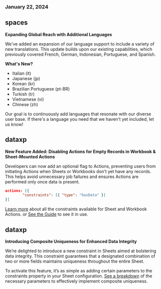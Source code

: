 ### January 22, 2024

## spaces

**Expanding Global Reach with Additional Languages**

We've added an expansion of our language support to include a variety of new translations. This update builds upon our existing capabilities, which previously covered French, German, Indonesian, Portuguese, and Spanish.

**What's New?**

- Italian (it)
- Japanese (jp)
- Korean (kr)
- Brazilian Portuguese (pt-BR)
- Turkish (tr)
- Vietnamese (vi)
- Chinese (zh)

Our goal is to continuously add languages that resonate with our diverse user base. If there's a language you need that we haven't yet included, let us know!

## dataxp

**New Feature Added: Disabling Actions for Empty Records in Workbook & Sheet-Mounted Actions**

Developers can now add an optional flag to Actions, preventing users from initiating Actions when Sheets or Workbooks don’t yet have any records. This helps avoid unnecessary job failures and ensures Actions are performed only once data is present.

```json
actions: [{
        "constraints": [{ "type": "hasData" }]
}]
```

[Learn more](../orchestration/actions) about all the constraints available for Sheet and Workbook Actions. or [See the Guide](../guides/actions#workbook-and-sheet-mounted) to see it in use.

## dataxp

**Introducing Composite Uniqueness for Enhanced Data Integrity**

We’re delighted to introduce a new constraint in Sheets aimed at bolstering data integrity. This constraint guarantees that a designated combination of two or more fields maintains uniqueness throughout the entire Sheet.

To activate this feature, it’s as simple as adding certain parameters to the constraints property in your Sheet configuration. [See a breakdown](../blueprint/constraints#composite-uniqueness) of the necessary parameters to effectively implement composite uniqueness.
